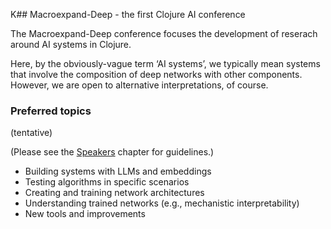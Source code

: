 K## Macroexpand-Deep - the first Clojure AI conference

The Macroexpand-Deep conference focuses the development of reserach around AI systems in Clojure.

Here, by the obviously-vague term 'AI systems', we typically mean systems that involve the composition of deep networks with other components. However, we are open to alternative interpretations, of course.

### Preferred topics
(tentative)

(Please see the [Speakers](./speakers.html) chapter for guidelines.)

* Building systems with LLMs and embeddings
* Testing algorithms in specific scenarios
* Creating and training network architectures
* Understanding trained networks (e.g., mechanistic interpretability)
* New tools and improvements
  
